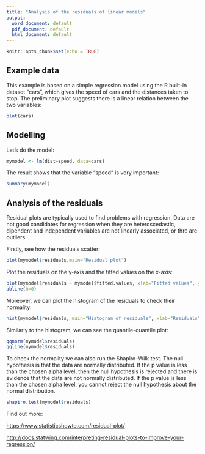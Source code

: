 ```yaml
---
title: "Analysis of the residuals of linear models"
output:
  word_document: default
  pdf_document: default
  html_document: default
---
```


```r
knitr::opts_chunk$set(echo = TRUE)
```

## Example data

This example is based on a simple regression model using the R built-in dataset "cars", which gives the speed of cars and the distances taken to stop.
The preliminary plot suggests there is a linear relation between the two variables:
```r
plot(cars)
```

## Modelling

Let's do the model:
```r
mymodel <- lm(dist~speed, data=cars)
```

The result shows that the variable "speed" is very important:
```r
summary(mymodel)
```

## Analysis of the residuals

Residual plots are typically used to find problems with regression. Data  are not good candidates for regression when they are heteroscedastic, dipendent and independent variables are not linearly associated, or thre are outliers.

Firstly, see how the residuals scatter:
```r
plot(mymodel$residuals,main="Residual plot")
```

Plot the residuals on the y-axis and the fitted values on the x-axis:
```r
plot(mymodel$residuals ~ mymodel$fitted.values, xlab="Fitted values", ylab="Residuals", main="Residuals vs. fitted")
abline(h=0)
```

Moreover, we can plot the histogram of the residuals to check their normality:
```r
hist(mymodel$residuals, main="Histogram of residuals", xlab="Residuals")
```

Similarly to the histogram, we can see the quantile-quantile plot:
```r
qqnorm(mymodel$residuals)
qqline(mymodel$residuals)
```

To check the normality we can also run the Shapiro–Wilk test. The null hypothesis is that the data are normally distributed.
If the p value is less than the chosen alpha level, then the null hypothesis is rejected and there is evidence that the data are not normally distributed. If the p value is less than the chosen alpha level, you cannot reject the null hypothesis about the normal distribution.
```r
shapiro.test(mymodel$residuals)
```

Find out more:

<https://www.statisticshowto.com/residual-plot/>

<http://docs.statwing.com/interpreting-residual-plots-to-improve-your-regression/>








